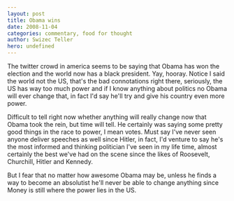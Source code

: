 ```yaml
---
layout: post
title: Obama wins
date: 2008-11-04
categories: commentary, food for thought
author: Swizec Teller
hero: undefined
---
```


The twitter crowd in america seems to be saying that Obama has won the election and the world now has a black president. Yay, hooray. Notice I said the world not the US, that's the bad connotations right there, seriously, the US has way too much power and if I know anything about politics no Obama will ever change that, in fact I'd say he'll try and give his country even more power.

Difficult to tell right now whether anything will really change now that Obama took the rein, but time will tell. He certainly was saying some pretty good things in the race to power, I mean votes. Must say I've never seen anyone deliver speeches as well since Hitler, in fact, I'd venture to say he's the most informed and thinking politician I've seen in my life time, almost certainly the best we've had on the scene since the likes of Roosevelt, Churchill, Hitler and Kennedy.

But I fear that no matter how awesome Obama may be, unless he finds a way to become an absolutist he'll never be able to change anything since Money is still where the power lies in the US.
